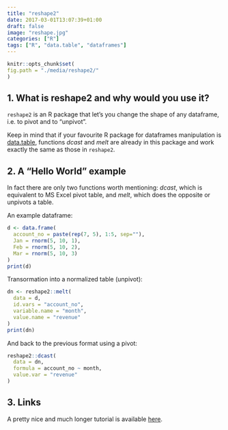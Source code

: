 ```yaml
---
title: "reshape2"
date: 2017-03-01T13:07:39+01:00
draft: false
image: "reshape.jpg"
categories: ["R"]
tags: ["R", "data.table", "dataframes"]
---
```



```r
knitr::opts_chunk$set(
fig.path = "./media/reshape2/"
)
```



## 1. What is reshape2 and why would you use it?

`reshape2` is an R package that let's you change the shape of any dataframe, i.e. to pivot and to "unpivot".

Keep in mind that if your favourite R package for dataframes manipulation is [data.table](http://tomis9.com/data.table), functions *dcast* and *melt* are already in this package and work exactly the same as those in `reshape2`.

## 2. A "Hello World" example

In fact there are only two functions worth mentioning: *dcast*, which is equivalent to MS Excel pivot table, and *melt*, which does the opposite or unpivots a table.

An example dataframe:
```r
d <- data.frame(
  account_no = paste(rep(7, 5), 1:5, sep=""),
  Jan = rnorm(5, 10, 1),
  Feb = rnorm(5, 10, 2),
  Mar = rnorm(5, 10, 3)
)
print(d)
```

Transormation into a normalized table (unpivot):
```r
dn <- reshape2::melt(
  data = d, 
  id.vars = "account_no", 
  variable.name = "month", 
  value.name = "revenue"
)
print(dn)
```

And back to the previous format using a pivot:
```r
reshape2::dcast(
  data = dn, 
  formula = account_no ~ month, 
  value.var = "revenue"
)
```

## 3. Links

A pretty nice and much longer tutorial is available [here](https://seananderson.ca/2013/10/19/reshape/).
